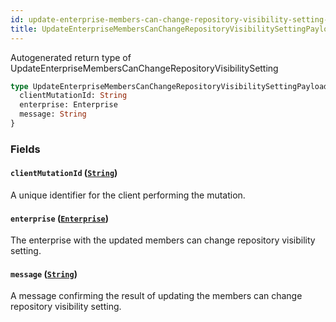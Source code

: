 ```yaml
---
id: update-enterprise-members-can-change-repository-visibility-setting-payload
title: UpdateEnterpriseMembersCanChangeRepositoryVisibilitySettingPayload
---
```


Autogenerated return type of UpdateEnterpriseMembersCanChangeRepositoryVisibilitySetting

```graphql
type UpdateEnterpriseMembersCanChangeRepositoryVisibilitySettingPayload {
  clientMutationId: String
  enterprise: Enterprise
  message: String
}
```

### Fields

#### `clientMutationId` ([`String`](/docs/api/scalars/string))

A unique identifier for the client performing the mutation.

#### `enterprise` ([`Enterprise`](/docs/api/objects/enterprise))

The enterprise with the updated members can change repository visibility setting.

#### `message` ([`String`](/docs/api/scalars/string))

A message confirming the result of updating the members can change repository visibility setting.
